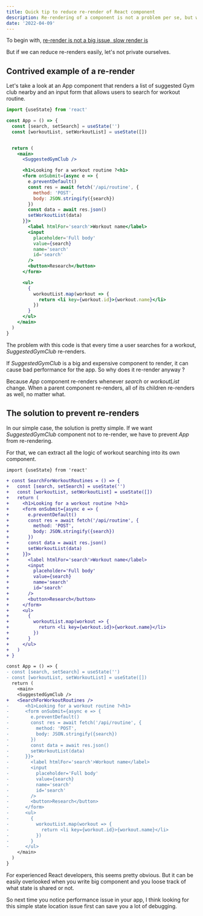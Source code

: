 ```yaml
---
title: Quick tip to reduce re-render of React component
description: Re-rendering of a component is not a problem per se, but we can easily avoid it in some cases
date: '2022-04-09'
---
```


To begin with, [re-render is not a big issue, slow render is](https://kentcdodds.com/blog/fix-the-slow-render-before-you-fix-the-re-render)

But if we can reduce re-renders easily, let's not private ourselves.

## Contrived example of a re-render

Let's take a look at an App component that renders a list of suggested Gym club nearby and an input form that allows users to search for workout routine.

```jsx
import {useState} from 'react'

const App = () => {
  const [search, setSearch] = useState('')
  const [workoutList, setWorkoutList] = useState([])


  return (
    <main>
      <SuggestedGymClub />

      <h1>Looking for a workout routine ?<h1>
      <form onSubmit={async e => {
        e.preventDefault()
        const res = await fetch('/api/routine', {
          method: 'POST',
          body: JSON.stringify({search})
        })
        const data = await res.json()
        setWorkoutList(data)
      }}>
        <label htmlFor='search'>Workout name</label>
        <input
          placeholder='Full body'
          value={search}
          name='search'
          id='search'
        />
        <button>Research</button>
      </form>

      <ul>
        {
          workoutList.map(workout => {
            return <li key={workout.id}>{workout.name}</li>
          })
        }
      </ul>
    </main>
  )
}
```

The problem with this code is that every time a user searches for a workout, _SuggestedGymClub_ re-renders.

If _SuggestedGymClub_ is a big and expensive component to render, it can cause bad performance for the app. So why does it re-render anyway ?

Because _App_ component re-renders whenever _search_ or _workoutList_ change. When a parent component re-renders, all of its children re-renders as well, no matter what.

## The solution to prevent re-renders

In our simple case, the solution is pretty simple. If we want _SuggestedGymClub_ component not to re-render, we have to prevent _App_ from re-rendering.

For that, we can extract all the logic of workout searching into its own component.

```diff
import {useState} from 'react'

+ const SearchForWorkoutRoutines = () => {
+   const [search, setSearch] = useState('')
+   const [workoutList, setWorkoutList] = useState([])
+   return (
+     <h1>Looking for a workout routine ?<h1>
+     <form onSubmit={async e => {
+       e.preventDefault()
+       const res = await fetch('/api/routine', {
+         method: 'POST',
+         body: JSON.stringify({search})
+       })
+       const data = await res.json()
+       setWorkoutList(data)
+     }}>
+       <label htmlFor='search'>Workout name</label>
+       <input
+         placeholder='Full body'
+         value={search}
+         name='search'
+         id='search'
+       />
+       <button>Research</button>
+     </form>
+     <ul>
+       {
+         workoutList.map(workout => {
+           return <li key={workout.id}>{workout.name}</li>
+         })
+       }
+     </ul>
+   )
+ }

const App = () => {
- const [search, setSearch] = useState('')
- const [workoutList, setWorkoutList] = useState([])
  return (
    <main>
    <SuggestedGymClub />
+   <SearchForWorkoutRoutines />
-      <h1>Looking for a workout routine ?<h1>
-      <form onSubmit={async e => {
-        e.preventDefault()
-        const res = await fetch('/api/routine', {
-          method: 'POST',
-          body: JSON.stringify({search})
-        })
-        const data = await res.json()
-        setWorkoutList(data)
-      }}>
-        <label htmlFor='search'>Workout name</label>
-        <input
-          placeholder='Full body'
-          value={search}
-          name='search'
-          id='search'
-        />
-        <button>Research</button>
-      </form>
-      <ul>
-        {
-          workoutList.map(workout => {
-            return <li key={workout.id}>{workout.name}</li>
-          })
-        }
-      </ul>
    </main>
  )
}
```

For experienced React developers, this seems pretty obvious. But it can be easily overlooked when you write big component and you loose track of what state is shared or not.

So next time you notice performance issue in your app, I think looking for this simple state location issue first can save you a lot of debugging.
